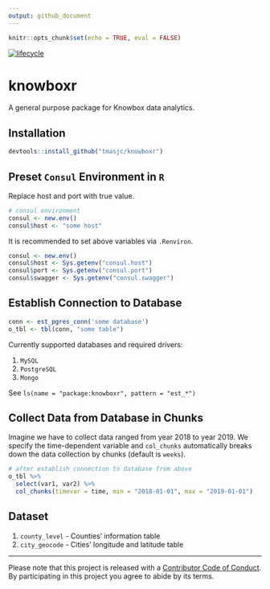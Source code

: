 ```yaml
---
output: github_document
---
```


<!-- README.md is generated from README.Rmd. Please edit that file -->

```r
knitr::opts_chunk$set(echo = TRUE, eval = FALSE)
```

[![lifecycle](https://img.shields.io/badge/lifecycle-experimental-orange.svg)](https://www.tidyverse.org/lifecycle/#experimental)

# knowboxr

A general purpose package for Knowbox data analytics. 

## Installation 

```r
devtools::install_github("tmasjc/knowboxr")
```

## Preset `Consul` Environment in `R`

Replace host and port with true value.

```r
# consul environment
consul <- new.env()
consul$host <- "some host"
```

It is recommended to set above variables via `.Renviron`.

```r
consul <- new.env()
consul$host <- Sys.getenv("consul.host")
consul$port <- Sys.getenv("consul.port")
consul$swagger <- Sys.getenv("consul.swagger")
```


## Establish Connection to Database

```r
conn <- est_pgres_conn('some database')
o_tbl <- tbl(conn, "some table")
```

Currently supported databases and required drivers:

1. `MySQL` 
2. `PostgreSQL` 
3. `Mongo`

See `ls(name = "package:knowboxr", pattern = "est_*")`

## Collect Data from Database in Chunks

Imagine we have to collect data ranged from year 2018 to year 2019. We specify the time-dependent variable and `col_chunks` automatically breaks down the data collection by chunks (default is `weeks`).

```r
# after establish connection to database from above
o_tbl %>% 
  select(var1, var2) %>% 
  col_chunks(timevar = time, min = "2018-01-01", max = "2019-01-01")
```


## Dataset 

1. `county_level` - Counties' information table
2. `city_geocode` - Cities' longitude and latitude table


____
Please note that this project is released with a [Contributor Code of Conduct](CODE_OF_CONDUCT.md).
By participating in this project you agree to abide by its terms.





